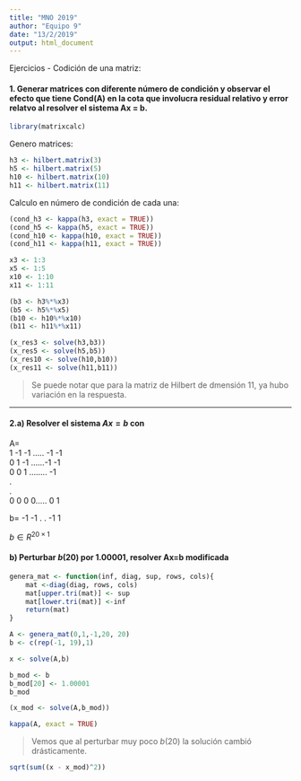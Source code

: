 ```yaml
---
title: "MNO 2019"
author: "Equipo 9"
date: "13/2/2019"
output: html_document
---
```


Ejercicios - Codición de una matriz:

#### 1. Generar matrices con diferente número de condición y observar el efecto que tiene Cond(A) en la cota que involucra residual relativo y error relatvo al resolver el sistema Ax = b.

```r
library(matrixcalc)
```

Genero matrices:
```r
h3 <- hilbert.matrix(3) 
h5 <- hilbert.matrix(5) 
h10 <- hilbert.matrix(10) 
h11 <- hilbert.matrix(11) 
```

Calculo en número de condición de cada una:
```r
(cond_h3 <- kappa(h3, exact = TRUE))
(cond_h5 <- kappa(h5, exact = TRUE))
(cond_h10 <- kappa(h10, exact = TRUE))
(cond_h11 <- kappa(h11, exact = TRUE))
```

```r
x3 <- 1:3
x5 <- 1:5
x10 <- 1:10
x11 <- 1:11
```


```r
(b3 <- h3%*%x3)
(b5 <- h5%*%x5)
(b10 <- h10%*%x10)
(b11 <- h11%*%x11)
```

```r
(x_res3 <- solve(h3,b3))
(x_res5 <- solve(h5,b5))
(x_res10 <- solve(h10,b10))
(x_res11 <- solve(h11,b11))
```

> Se puede notar que para la matriz de Hilbert de dmensión 11, ya hubo variación en la respuesta.


---  

#### 2.a) Resolver el sistema $Ax = b$ con 


A=  
   1 -1 -1 ..... -1 -1  
   0  1 -1 ......-1 -1  
   0  0  1 ........ -1   
   .  
   .  
   0  0  0  0..... 0 1   
   
b= -1
   -1
    .
    .
    -1
    1
    
$b \in R^{20\times 1}$

#### b) Perturbar $b(20)$ por 1.00001, resolver Ax=b modificada
   
   
```r
genera_mat <- function(inf, diag, sup, rows, cols){
    mat <-diag(diag, rows, cols)
    mat[upper.tri(mat)] <- sup
    mat[lower.tri(mat)] <-inf  
    return(mat)
}

A <- genera_mat(0,1,-1,20, 20)
b <- c(rep(-1, 19),1)
```

```r
x <- solve(A,b)
```
   
```r
b_mod <- b
b_mod[20] <- 1.00001
b_mod
```
   
```r
(x_mod <- solve(A,b_mod))
```   
   
   
```r
kappa(A, exact = TRUE)
```

> Vemos que al perturbar muy poco $b(20)$ la solución cambió drásticamente.

```r
sqrt(sum((x - x_mod)^2))
```
   
   
   